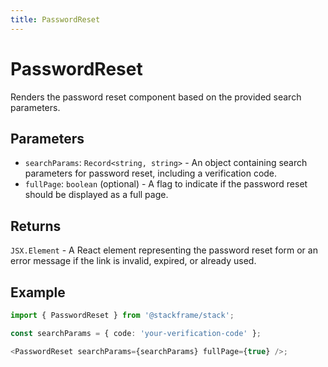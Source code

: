 ```yaml
---
title: PasswordReset
---
```


# PasswordReset

Renders the password reset component based on the provided search parameters.

## Parameters

- `searchParams`: `Record<string, string>` - An object containing search parameters for password reset, including a verification code.
- `fullPage`: `boolean` (optional) - A flag to indicate if the password reset should be displayed as a full page.

## Returns

`JSX.Element` - A React element representing the password reset form or an error message if the link is invalid, expired, or already used.

## Example

```typescript
import { PasswordReset } from '@stackframe/stack';

const searchParams = { code: 'your-verification-code' };

<PasswordReset searchParams={searchParams} fullPage={true} />;
```